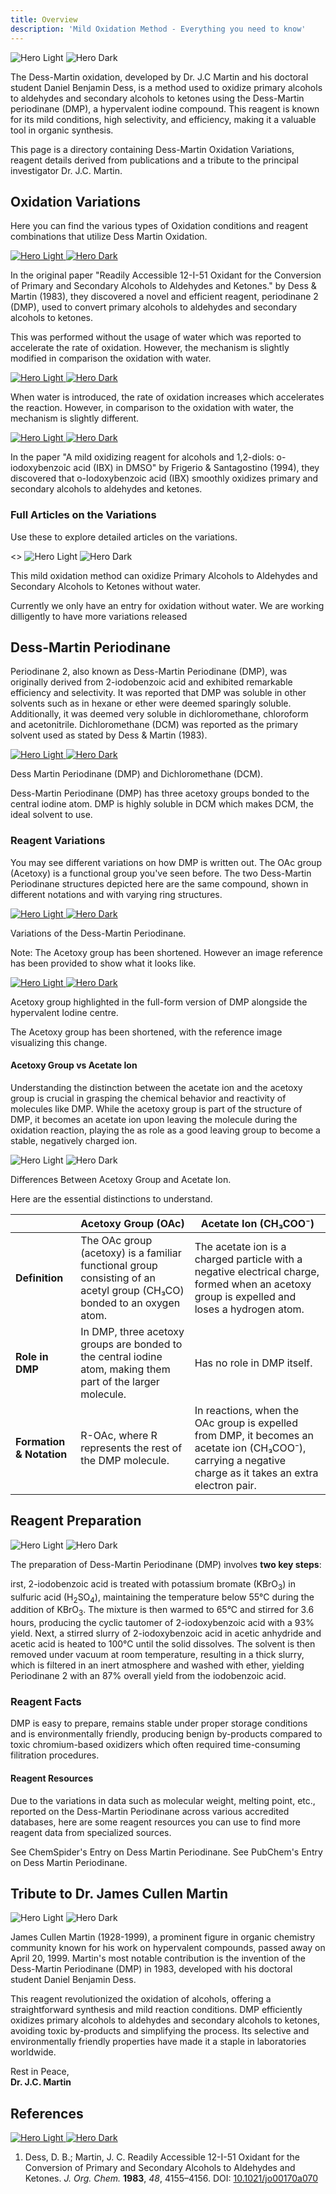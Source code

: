 ```yaml
---
title: Overview
description: 'Mild Oxidation Method - Everything you need to know'
---
```

<img
    className="block dark:hidden"
    src="/overviews/dess-martin-oxidation/dmp1.png"
    alt="Hero Light"
  />
  <img
    className="hidden dark:block"
    src="/overviews/dess-martin-oxidation/dmp1.png"
    alt="Hero Dark"
  />

The Dess-Martin oxidation, developed by Dr. J.C Martin and his doctoral student Daniel Benjamin Dess, is a method used to oxidize primary alcohols to aldehydes and secondary alcohols to ketones using the Dess-Martin periodinane (DMP), a hypervalent iodine compound. This reagent is known for its mild conditions, high selectivity, and efficiency, making it a valuable tool in organic synthesis.

<Note> This page is a directory containing Dess-Martin Oxidation Variations, reagent details derived from publications and a tribute to the principal investigator Dr. J.C. Martin. </Note>

## Oxidation Variations

Here you can find the various types of Oxidation conditions and reagent combinations that utilize Dess Martin Oxidation.

<Tabs>
  <Tab title="Without Water">

<a href="https://doi.org/10.1021/ja8071918" target="_blank" rel="noopener noreferrer">
  <img
    noZoom
    className="block dark:hidden"
    src="/overviews/dess-martin-oxidation/DMPOverviewLightFix.png"
    alt="Hero Light"
  />
  <img
    noZoom
    className="hidden dark:block"
    src="/overviews/dess-martin-oxidation/DMPOverviewDarkFix.png"
    alt="Hero Dark"
  />
</a>

In the original paper "Readily Accessible 12-I-51 Oxidant for the Conversion of Primary and Secondary Alcohols to Aldehydes and Ketones." by Dess & Martin (1983), they discovered a novel and efficient reagent, periodinane 2 (DMP), used to convert primary alcohols to aldehydes and secondary alcohols to ketones.

This was performed without the usage of water which was reported to accelerate the rate of oxidation. However, the mechanism is slightly modified in comparison the oxidation with water.
  </Tab>
  <Tab title="With Water or Wet DCM">

<a href="https://doi.org/10.1021/ja8071918" target="_blank" rel="noopener noreferrer">
  <img
    noZoom
    className="block dark:hidden"
    src="/overviews/dess-martin-oxidation/waterl.png"
    alt="Hero Light"
  />
  <img
    noZoom
    className="hidden dark:block"
    src="/overviews/dess-martin-oxidation/waterd.png"
    alt="Hero Dark"
  />
</a>

When water is introduced, the rate of oxidation increases which accelerates the reaction. However, in comparison to the oxidation with water, the mechanism is slightly different.

  </Tab>
  <Tab title="With IBX in DMSO/Other Solvents">

<a href="https://doi.org/10.1021/ja8071918" target="_blank" rel="noopener noreferrer">
  <img
    noZoom
    className="block dark:hidden"
    src="/overviews/dess-martin-oxidation/ibxoverviewlight.png"
    alt="Hero Light"
  />
  <img
    noZoom
    className="hidden dark:block"
    src="/overviews/dess-martin-oxidation/ibxoverviewdark.png"
    alt="Hero Dark"
  />
</a>

In the paper "A mild oxidizing reagent for alcohols and 1,2-diols: o-iodoxybenzoic acid (IBX) in DMSO" by  Frigerio & Santagostino (1994), they discovered that o-Iodoxybenzoic acid (IBX) smoothly oxidizes primary and secondary alcohols to aldehydes and ketones.

  </Tab>
</Tabs>

### Full Articles on the Variations

Use these to explore detailed articles on the variations.

<CardGroup cols={1}>
<Card title="Oxidation without Water" href="/reactions/dess-martin-oxidation/oxidation-without-water">
  <>
    <img
      nozoom
      className="block dark:hidden"
      src="/images/DMPOverviewLightFix.png"
      alt="Hero Light"
    />
    <img
      nozoom
      className="hidden dark:block"
      src="/images/DMPOverviewDarkFix.png"
      alt="Hero Dark"
    />
    <p>
      This mild oxidation method can oxidize Primary Alcohols to Aldehydes and Secondary
      Alcohols to Ketones without water.
    </p>
  </>
</Card>
</CardGroup>

<Note> Currently we only have an entry for oxidation without water. We are working dilligently to have more variations released </Note>

## Dess-Martin Periodinane

Periodinane 2, also known as Dess-Martin Periodinane (DMP), was originally derived from 2-iodobenzoic acid and exhibited remarkable efficiency and selectivity. It was reported that DMP was soluble in other solvents such as in hexane or ether were deemed sparingly soluble. Additionally, it was deemed very soluble in dichloromethane, chloroform and acetonitrile. Dichloromethane (DCM) was reported as the primary solvent used as stated by Dess & Martin (1983).

<div className="text-center">
  <div>
    <a 
      href="https://pubs.acs.org/doi/10.1021/jo00170a070" 
      target="_blank" 
      rel="noopener noreferrer"
    >
      <img
        noZoom
        className="block dark:hidden"
        src="/overviews/dess-martin-oxidation/ReagentsDMP.png"
        alt="Hero Light"
        title=""
      />
      <img
        noZoom
        className="hidden dark:block"
        src="/overviews/dess-martin-oxidation/ReagentsDMPdark.png"
        alt="Hero Dark"
        title=""
      />
    </a>
  </div>
  <p className="mt-2 text-sm font-bold text-gray-600 dark:text-gray-400">
    Dess Martin Periodinane (DMP) and Dichloromethane (DCM).
  </p>
  <p className="mt-2 text-sm text-gray-600 dark:text-gray-400">
 Dess-Martin Periodinane (DMP) has three acetoxy groups bonded to the central iodine atom. DMP is highly soluble in DCM which makes DCM, the ideal solvent to use.
  </p>
</div>

### Reagent Variations

You may see different variations on how DMP is written out. The OAc group (Acetoxy) is a functional group you've seen before. The two Dess-Martin Periodinane structures depicted here are the same compound, shown in different notations and with varying ring structures.

<div className="text-center">
  <div>
    <a 
      href="" 
      target="_blank" 
      rel="noopener noreferrer"
    >
      <img
        className="block dark:hidden"
        src="/overviews/dess-martin-oxidation/red3.png"
        alt="Hero Light"
        title=""
      />
      <img
        className="hidden dark:block"
        src="/overviews/dess-martin-oxidation/red2.png"
        alt="Hero Dark"
        title=""
      />
    </a>
  </div>
  <p className="mt-2 text-sm font-bold text-gray-600 dark:text-gray-400">
    Variations of the Dess-Martin Periodinane.
  </p>
  <p className="mt-2 text-sm text-gray-600 dark:text-gray-400">
 Note: The Acetoxy group has been shortened. However an image reference has been provided to show what it looks like.
  </p>
</div>

<div className="text-center">
  <div>
    <a 
      href="" 
      target="_blank" 
      rel="noopener noreferrer"
    >
      <img
        className="block dark:hidden"
        src="/overviews/dess-martin-oxidation/redhigh1.png"
        alt="Hero Light"
        title=""
      />
      <img
        className="hidden dark:block"
        src="/overviews/dess-martin-oxidation/redhigh3.png"
        alt="Hero Dark"
        title=""
      />
    </a>
  </div>
  <p className="mt-2 text-sm font-bold text-gray-600 dark:text-gray-400">
    Acetoxy group highlighted in the full-form version of DMP alongside the hypervalent Iodine centre.
  </p>
  <p className="mt-2 text-sm text-gray-600 dark:text-gray-400">
 The Acetoxy group has been shortened, with the reference image visualizing this change.
  </p>
</div>

#### Acetoxy Group vs Acetate Ion

Understanding the distinction between the acetate ion and the acetoxy group is crucial in grasping the chemical behavior and reactivity of molecules like DMP. While the acetoxy group is part of the structure of DMP, it becomes an acetate ion upon leaving the molecule during the oxidation reaction, playing the as role as a good leaving group to become a stable, negatively charged ion.

<div className="text-center">
  <div>
    <a> 
      <img
        className="block dark:hidden"
        src="/overviews/dess-martin-oxidation/whygod.png"
        alt="Hero Light"
        title=""
      />
      <img
        className="hidden dark:block"
        src="/overviews/dess-martin-oxidation/PURP2.png"
        alt="Hero Dark"
        title=""
      />
    </a>
  </div>
  <p className="mt-2 text-sm font-bold text-gray-600 dark:text-gray-400">
    Differences Between Acetoxy Group and Acetate Ion.
  </p>
  <p className="mt-2 text-sm text-gray-600 dark:text-gray-400">
 Here are the essential distinctions to understand.
  </p>
</div>

|   | **Acetoxy Group (OAc)**   | **Acetate Ion (CH₃COO⁻)**  |
|---|---|---|
|  **Definition** | The OAc group (acetoxy) is a familiar functional group consisting of an acetyl group (CH₃CO) bonded to an oxygen atom. | The acetate ion is a charged particle with a negative electrical charge, formed when an acetoxy group is expelled and loses a hydrogen atom. |
| **Role in DMP**  | In DMP, three acetoxy groups are bonded to the central iodine atom, making them part of the larger molecule. | Has no role in DMP itself. |
|  **Formation & Notation** | R-OAc, where R represents the rest of the DMP molecule. | In reactions, when the OAc group is expelled from DMP, it becomes an acetate ion (CH₃COO⁻), carrying a negative charge as it takes an extra electron pair. |

## Reagent Preparation

<img
  className="block dark:hidden"
  src="/overviews/dess-martin-oxidation/dmpcreatelight.png"
  alt="Hero Light"
/>
<img
  className="hidden dark:block"
  src="/overviews/dess-martin-oxidation/dmpcreatedark.png"
  alt="Hero Dark"
/>

The preparation of Dess-Martin Periodinane (DMP) involves **two key steps**:

<Steps>
  <Step title="Initial Treatment">
    irst, 2-iodobenzoic acid is treated with potassium bromate (KBrO<sub>3</sub>) in sulfuric acid (H<sub>2</sub>SO<sub>4</sub>), maintaining the temperature below 55°C during the addition of KBrO<sub>3</sub>. The mixture is then warmed to 65°C and stirred for 3.6 hours, producing the cyclic tautomer of 2-iodoxybenzoic acid with a 93% yield.
  </Step>
  <Step title="Product Formation">
    Next, a stirred slurry of 2-iodoxybenzoic acid in acetic anhydride and acetic acid is heated to 100°C until the solid dissolves. The solvent is then removed under vacuum at room temperature, resulting in a thick slurry, which is filtered in an inert atmosphere and washed with ether, yielding Periodinane 2 with an 87% overall yield from the iodobenzoic acid.
  </Step>
</Steps>

### Reagent Facts

DMP is easy to prepare, remains stable under proper storage conditions and is environmentally friendly, producing benign by-products compared to toxic chromium-based oxidizers which often required time-consuming filitration procedures.

#### Reagent Resources

Due to the variations in data such as molecular weight, melting point, etc., reported on the Dess-Martin Periodinane across various accredited databases, here are some reagent resources you can use to find more reagent data from specialized sources.

<CardGroup cols={2}>
  <Card title="ChemSpider Entry" icon="flask" href="http://www.chemspider.com/Chemical-Structure.139925.html">
    See ChemSpider's Entry on Dess Martin Periodinane.
  </Card>
  <Card title="PubChem Entry" icon="flask" href="https://pubchem.ncbi.nlm.nih.gov/compound/Dess-Martin-periodinane">
    See PubChem's Entry on Dess Martin Periodinane.
  </Card>
</CardGroup>

## Tribute to Dr. James Cullen Martin

<img
  className="block dark:hidden"
  src="/overviews/dess-martin-oxidation/tributeimg.png"
  alt="Hero Light"
/>
<img
  className="hidden dark:block"
  src="/overviews/dess-martin-oxidation/tributeimg.png"
  alt="Hero Dark"
/>

James Cullen Martin (1928-1999), a prominent figure in organic chemistry community known for his work on hypervalent compounds, passed away on April 20, 1999. Martin's most notable contribution is the invention of the Dess-Martin Periodinane (DMP) in 1983, developed with his doctoral student Daniel Benjamin Dess.

This reagent revolutionized the oxidation of alcohols, offering a straightforward synthesis and mild reaction conditions. DMP efficiently oxidizes primary alcohols to aldehydes and secondary alcohols to ketones, avoiding toxic by-products and simplifying the process. Its selective and environmentally friendly properties have made it a staple in laboratories worldwide.

Rest in Peace,<br/>
**Dr. J.C. Martin**

## References

 <div>
    <a 
      href="https://doi.org/10.1021/jo00170a070" 
      target="_blank" 
      rel="noopener noreferrer"
    >
      <img
        noZoom
        className="block dark:hidden"
        src="/reactions/dess-martin-oxidation/lightcitation.png"
        alt="Hero Light"
        title=""
      />
      <img
        noZoom
        className="hidden dark:block"
        src="/reactions/dess-martin-oxidation/darkcitation.png"
        alt="Hero Dark"
        title=""
      />
    </a>
  </div>

1. Dess, D. B.; Martin, J. C. Readily Accessible 12-I-51 Oxidant for the Conversion of Primary and Secondary Alcohols to Aldehydes and Ketones. *J. Org. Chem.* **1983**, *48*, 4155–4156. DOI: [10.1021/jo00170a070](https://doi.org/10.1021/jo00356a052)